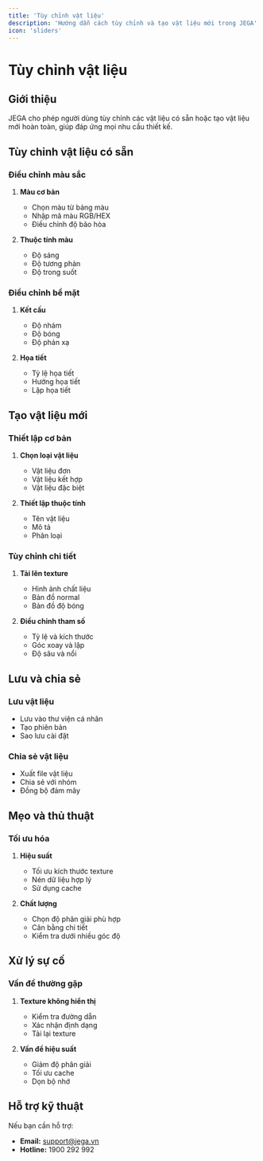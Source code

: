 ```yaml
---
title: 'Tùy chỉnh vật liệu'
description: 'Hướng dẫn cách tùy chỉnh và tạo vật liệu mới trong JEGA'
icon: 'sliders'
---
```


# Tùy chỉnh vật liệu

## Giới thiệu

JEGA cho phép người dùng tùy chỉnh các vật liệu có sẵn hoặc tạo vật liệu mới hoàn toàn, giúp đáp ứng mọi nhu cầu thiết kế.

## Tùy chỉnh vật liệu có sẵn

### Điều chỉnh màu sắc
1. **Màu cơ bản**
   - Chọn màu từ bảng màu
   - Nhập mã màu RGB/HEX
   - Điều chỉnh độ bão hòa

2. **Thuộc tính màu**
   - Độ sáng
   - Độ tương phản
   - Độ trong suốt

### Điều chỉnh bề mặt
1. **Kết cấu**
   - Độ nhám
   - Độ bóng
   - Độ phản xạ

2. **Họa tiết**
   - Tỷ lệ họa tiết
   - Hướng họa tiết
   - Lặp họa tiết

## Tạo vật liệu mới

### Thiết lập cơ bản
1. **Chọn loại vật liệu**
   - Vật liệu đơn
   - Vật liệu kết hợp
   - Vật liệu đặc biệt

2. **Thiết lập thuộc tính**
   - Tên vật liệu
   - Mô tả
   - Phân loại

### Tùy chỉnh chi tiết
1. **Tải lên texture**
   - Hình ảnh chất liệu
   - Bản đồ normal
   - Bản đồ độ bóng

2. **Điều chỉnh tham số**
   - Tỷ lệ và kích thước
   - Góc xoay và lặp
   - Độ sâu và nổi

## Lưu và chia sẻ

### Lưu vật liệu
- Lưu vào thư viện cá nhân
- Tạo phiên bản
- Sao lưu cài đặt

### Chia sẻ vật liệu
- Xuất file vật liệu
- Chia sẻ với nhóm
- Đồng bộ đám mây

## Mẹo và thủ thuật

### Tối ưu hóa
1. **Hiệu suất**
   - Tối ưu kích thước texture
   - Nén dữ liệu hợp lý
   - Sử dụng cache

2. **Chất lượng**
   - Chọn độ phân giải phù hợp
   - Cân bằng chi tiết
   - Kiểm tra dưới nhiều góc độ

## Xử lý sự cố

### Vấn đề thường gặp
1. **Texture không hiển thị**
   - Kiểm tra đường dẫn
   - Xác nhận định dạng
   - Tải lại texture

2. **Vấn đề hiệu suất**
   - Giảm độ phân giải
   - Tối ưu cache
   - Dọn bộ nhớ

## Hỗ trợ kỹ thuật

Nếu bạn cần hỗ trợ:
- **Email:** support@jega.vn
- **Hotline:** 1900 292 992
